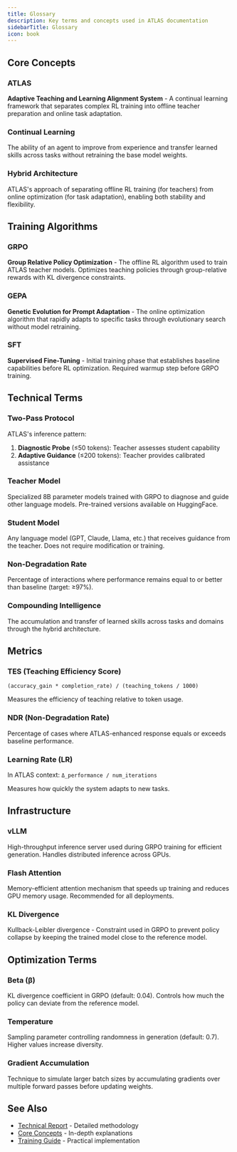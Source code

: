 ```yaml
---
title: Glossary
description: Key terms and concepts used in ATLAS documentation
sidebarTitle: Glossary
icon: book
---
```


## Core Concepts

### ATLAS
**Adaptive Teaching and Learning Alignment System** - A continual learning framework that separates complex RL training into offline teacher preparation and online task adaptation.

### Continual Learning
The ability of an agent to improve from experience and transfer learned skills across tasks without retraining the base model weights.

### Hybrid Architecture
ATLAS's approach of separating offline RL training (for teachers) from online optimization (for task adaptation), enabling both stability and flexibility.

## Training Algorithms

### GRPO
**Group Relative Policy Optimization** - The offline RL algorithm used to train ATLAS teacher models. Optimizes teaching policies through group-relative rewards with KL divergence constraints.

### GEPA
**Genetic Evolution for Prompt Adaptation** - The online optimization algorithm that rapidly adapts to specific tasks through evolutionary search without model retraining.

### SFT
**Supervised Fine-Tuning** - Initial training phase that establishes baseline capabilities before RL optimization. Required warmup step before GRPO training.

## Technical Terms

### Two-Pass Protocol
ATLAS's inference pattern:
1. **Diagnostic Probe** (≤50 tokens): Teacher assesses student capability
2. **Adaptive Guidance** (≤200 tokens): Teacher provides calibrated assistance

### Teacher Model
Specialized 8B parameter models trained with GRPO to diagnose and guide other language models. Pre-trained versions available on HuggingFace.

### Student Model
Any language model (GPT, Claude, Llama, etc.) that receives guidance from the teacher. Does not require modification or training.

### Non-Degradation Rate
Percentage of interactions where performance remains equal to or better than baseline (target: ≥97%).

### Compounding Intelligence
The accumulation and transfer of learned skills across tasks and domains through the hybrid architecture.

## Metrics

### TES (Teaching Efficiency Score)
`(accuracy_gain * completion_rate) / (teaching_tokens / 1000)`

Measures the efficiency of teaching relative to token usage.

### NDR (Non-Degradation Rate)
Percentage of cases where ATLAS-enhanced response equals or exceeds baseline performance.

### Learning Rate (LR)
In ATLAS context: `Δ_performance / num_iterations`

Measures how quickly the system adapts to new tasks.

## Infrastructure

### vLLM
High-throughput inference server used during GRPO training for efficient generation. Handles distributed inference across GPUs.

### Flash Attention
Memory-efficient attention mechanism that speeds up training and reduces GPU memory usage. Recommended for all deployments.

### KL Divergence
Kullback-Leibler divergence - Constraint used in GRPO to prevent policy collapse by keeping the trained model close to the reference model.

## Optimization Terms

### Beta (β)
KL divergence coefficient in GRPO (default: 0.04). Controls how much the policy can deviate from the reference model.

### Temperature
Sampling parameter controlling randomness in generation (default: 0.7). Higher values increase diversity.

### Gradient Accumulation
Technique to simulate larger batch sizes by accumulating gradients over multiple forward passes before updating weights.

## See Also

- [Technical Report](/reference/technical-report) - Detailed methodology
- [Core Concepts](/concepts/hybrid-learning) - In-depth explanations
- [Training Guide](/training/offline/grpo-training) - Practical implementation